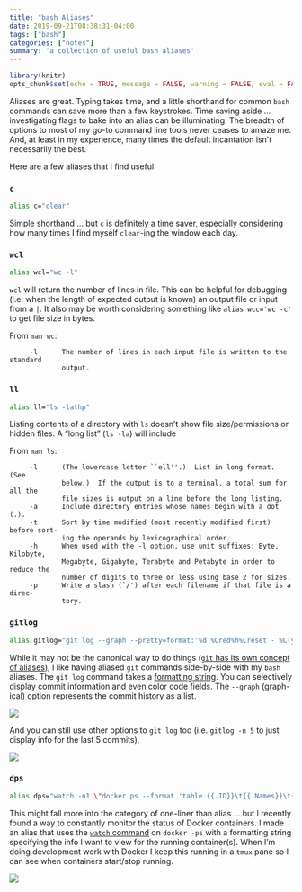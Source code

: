 ```yaml
---
title: "bash Aliases"
date: 2019-09-21T08:38:31-04:00
tags: ["bash"]
categories: ["notes"]
summary: 'a collection of useful bash aliases'
---
```


```r
library(knitr)
opts_chunk$set(echo = TRUE, message = FALSE, warning = FALSE, eval = FALSE)
```

Aliases are great. Typing takes time, and a little shorthand for common `bash` commands can save more than a few keystrokes. Time saving aside ... investigating flags to bake into an alias can be illuminating. The breadth of options to most of my go-to command line tools never ceases to amaze me. And, at least in my experience, many times the default incantation isn't necessarily the best.

Here are a few aliases that I find useful.

### `c`

```bash
alias c="clear"
```

Simple shorthand ... but `c` is definitely a time saver, especially considering how many times I find myself `clear`-ing the window each day.

### `wcl`

```bash
alias wcl="wc -l"
```

`wcl` will return the number of lines in file. This can be helpful for debugging (i.e. when the length of expected output is known) an output file or input from a `|`. It also may be worth considering something like `alias wcc='wc -c'` to get file size in bytes.

From `man wc`:

```
     -l      The number of lines in each input file is written to the standard
             output.
```

### `ll`

```bash
alias ll="ls -lathp"
```

Listing contents of a directory with `ls` doesn't show file size/permissions or hidden files. A "long list" (`ls -la`) will include 

From `man ls`:

```
     -l      (The lowercase letter ``ell''.)  List in long format.  (See
             below.)  If the output is to a terminal, a total sum for all the
             file sizes is output on a line before the long listing.
     -a      Include directory entries whose names begin with a dot (.).
     -t      Sort by time modified (most recently modified first) before sort-
             ing the operands by lexicographical order.
     -h      When used with the -l option, use unit suffixes: Byte, Kilobyte,
             Megabyte, Gigabyte, Terabyte and Petabyte in order to reduce the
             number of digits to three or less using base 2 for sizes.
     -p      Write a slash (`/') after each filename if that file is a direc-
             tory.

```


### `gitlog`

```bash
alias gitlog="git log --graph --pretty=format:'%d %Cred%h%Creset - %C(yellow)%s%Creset %Cgreen(%cr) %C(bold blue)<%an>%Creset'"
```

While it may not be the canonical way to do things ([`git` has its own concept of aliases](https://git-scm.com/book/en/v2/Git-Basics-Git-Aliases)), I like having aliased `git` commands side-by-side with my `bash` aliases. The `git log` command takes a [formatting string](https://git-scm.com/docs/pretty-formats/1.8.2). You can selectively display commit information and even color code fields. The `--graph` (graph-ical) option represents the commit history as a list.

![](/img/gitlog-1.png)

And you can still use other options to `git log` too (i.e. `gitlog -n 5` to just display info for the last 5 commits).

![](/img/gitlog-2.png)

### `dps`

```bash
alias dps="watch -n1 \"docker ps --format 'table {{.ID}}\t{{.Names}}\t{{.Image}}\t{{.RunningFor}}'\""
```

This might fall more into the category of one-liner than alias ... but I recently found a way to constantly monitor the status of Docker containers. I made an alias that uses the [`watch` command](https://superuser.com/questions/276701/using-the-watch-command-with-an-argument-that-contains-quotes
) on `docker -ps` with a formatting string specifying the info I want to view for the running container(s). When I'm doing development work with Docker I keep this running in a `tmux` pane so I can see when containers start/stop running.

![](/img/dps_demo.gif)

